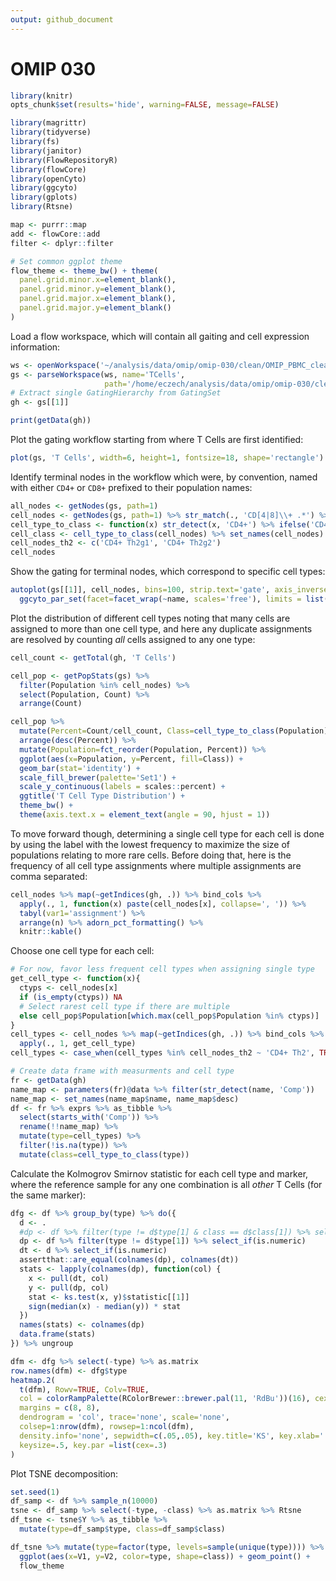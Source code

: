 ```yaml
---
output: github_document
---
```


# OMIP 030

```r
library(knitr)
opts_chunk$set(results='hide', warning=FALSE, message=FALSE)
```

```r
library(magrittr)
library(tidyverse)
library(fs)
library(janitor)
library(FlowRepositoryR)
library(flowCore)
library(openCyto)
library(ggcyto)
library(gplots)
library(Rtsne)

map <- purrr::map
add <- flowCore::add
filter <- dplyr::filter
```

```r
# Set common ggplot theme
flow_theme <- theme_bw() + theme(
  panel.grid.minor.x=element_blank(),
  panel.grid.minor.y=element_blank(),
  panel.grid.major.x=element_blank(),
  panel.grid.major.y=element_blank()
)
```

Load a flow workspace, which will contain all gaiting and cell expression information:

```r
ws <- openWorkspace('~/analysis/data/omip/omip-030/clean/OMIP_PBMC_clean.wsp')
gs <- parseWorkspace(ws, name='TCells', 
                     path='/home/eczech/analysis/data/omip/omip-030/clean', isNcdf=FALSE)
# Extract single GatingHierarchy from GatingSet
gh <- gs[[1]]
```

```r
print(getData(gh))
```

Plot the gating workflow starting from where T Cells are first identified:

```r
plot(gs, 'T Cells', width=6, height=1, fontsize=18, shape='rectangle')
```


Identify terminal nodes in the workflow which were, by convention, named with either ```CD4+``` or ```CD8+``` prefixed to their population names:

```r
all_nodes <- getNodes(gs, path=1)
cell_nodes <- getNodes(gs, path=1) %>% str_match(., 'CD[4|8]\\+ .*') %>% discard(is.na)
cell_type_to_class <- function(x) str_detect(x, 'CD4+') %>% ifelse('CD4+', 'CD8+') 
cell_class <- cell_type_to_class(cell_nodes) %>% set_names(cell_nodes)
cell_nodes_th2 <- c('CD4+ Th2g1', 'CD4+ Th2g2')
cell_nodes
```

Show the gating for terminal nodes, which correspond to specific cell types:

```r
autoplot(gs[[1]], cell_nodes, bins=100, strip.text='gate', axis_inverse_trans=FALSE) + 
  ggcyto_par_set(facet=facet_wrap(~name, scales='free'), limits = list(x=c(0, 225), y=c(0, 225)))
```

Plot the distribution of different cell types noting that many cells are assigned to more than one cell type, and here any duplicate assignments are resolved by counting *all* cells assigned to any one type:

```r
cell_count <- getTotal(gh, 'T Cells')

cell_pop <- getPopStats(gs) %>% 
  filter(Population %in% cell_nodes) %>% 
  select(Population, Count) %>% 
  arrange(Count)

cell_pop %>%
  mutate(Percent=Count/cell_count, Class=cell_type_to_class(Population)) %>% 
  arrange(desc(Percent)) %>% 
  mutate(Population=fct_reorder(Population, Percent)) %>%
  ggplot(aes(x=Population, y=Percent, fill=Class)) +
  geom_bar(stat='identity') +
  scale_fill_brewer(palette='Set1') +
  scale_y_continuous(labels = scales::percent) +
  ggtitle('T Cell Type Distribution') +
  theme_bw() +
  theme(axis.text.x = element_text(angle = 90, hjust = 1)) 
```

To move forward though, determining a single cell type for each cell is done by using the label with
the lowest frequency to maximize the size of populations relating to more rare cells.  Before doing that, here is the frequency of all cell type assignments where multiple assignments are comma separated:

```r
cell_nodes %>% map(~getIndices(gh, .)) %>% bind_cols %>% 
  apply(., 1, function(x) paste(cell_nodes[x], collapse=', ')) %>% 
  tabyl(var1='assignment') %>%
  arrange(n) %>% adorn_pct_formatting() %>%
  knitr::kable()
```

Choose one cell type for each cell:

```r
# For now, favor less frequent cell types when assigning single type
get_cell_type <- function(x){
  ctyps <- cell_nodes[x]
  if (is_empty(ctyps)) NA
  # Select rarest cell type if there are multiple
  else cell_pop$Population[which.max(cell_pop$Population %in% ctyps)]
}
cell_types <- cell_nodes %>% map(~getIndices(gh, .)) %>% bind_cols %>% 
  apply(., 1, get_cell_type) 
cell_types <- case_when(cell_types %in% cell_nodes_th2 ~ 'CD4+ Th2', TRUE ~ cell_types)

# Create data frame with measurments and cell type
fr <- getData(gh)
name_map <- parameters(fr)@data %>% filter(str_detect(name, 'Comp'))
name_map <- set_names(name_map$name, name_map$desc)
df <- fr %>% exprs %>% as_tibble %>% 
  select(starts_with('Comp')) %>% 
  rename(!!name_map) %>%
  mutate(type=cell_types) %>%
  filter(!is.na(type)) %>%
  mutate(class=cell_type_to_class(type))
```


Calculate the Kolmogrov Smirnov statistic for each cell type and marker, where the reference sample for any one combination is all *other* T Cells (for the same marker):

```r
dfg <- df %>% group_by(type) %>% do({
  d <- .
  #dp <- df %>% filter(type != d$type[1] & class == d$class[1]) %>% select_if(is.numeric)
  dp <- df %>% filter(type != d$type[1]) %>% select_if(is.numeric)
  dt <- d %>% select_if(is.numeric)
  assertthat::are_equal(colnames(dp), colnames(dt))
  stats <- lapply(colnames(dp), function(col) {
    x <- pull(dt, col)
    y <- pull(dp, col)
    stat <- ks.test(x, y)$statistic[[1]]
    sign(median(x) - median(y)) * stat
  })
  names(stats) <- colnames(dp)
  data.frame(stats)
}) %>% ungroup

dfm <- dfg %>% select(-type) %>% as.matrix
row.names(dfm) <- dfg$type
heatmap.2(
  t(dfm), Rowv=TRUE, Colv=TRUE, 
  col = colorRampPalette(RColorBrewer::brewer.pal(11, 'RdBu'))(16), cexCol=.8, cexRow=.8, 
  margins = c(8, 8), 
  dendrogram = 'col', trace='none', scale='none',
  colsep=1:nrow(dfm), rowsep=1:ncol(dfm),
  density.info='none', sepwidth=c(.05,.05), key.title='KS', key.xlab='', 
  keysize=.5, key.par =list(cex=.3)
)
```

Plot TSNE decomposition:

```r
set.seed(1)
df_samp <- df %>% sample_n(10000)
tsne <- df_samp %>% select(-type, -class) %>% as.matrix %>% Rtsne
df_tsne <- tsne$Y %>% as_tibble %>%
  mutate(type=df_samp$type, class=df_samp$class)

df_tsne %>% mutate(type=factor(type, levels=sample(unique(type)))) %>%
  ggplot(aes(x=V1, y=V2, color=type, shape=class)) + geom_point() +
  flow_theme
```
